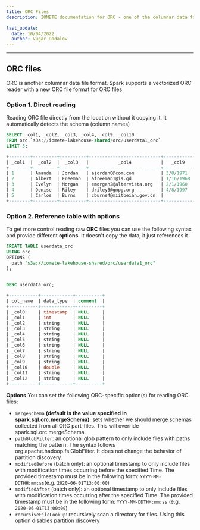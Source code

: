 ```yaml
---
title: ORC Files
description: IOMETE documentation for ORC - one of the columnar data format on Apache Spark supports a vectorized ORC reader with a new ORC file format for ORC files

last_update:
  date: 10/04/2022
  author: Vugar Dadalov
---
```


___

## ORC files

ORC is another columnar data file format. Spark supports a vectorized ORC reader with a new ORC file format for ORC files


###   Option 1. Direct reading 

Reading ORC file directly from the location without it copying it. It automatically detects the schema (column names)


```sql
SELECT _col1, _col2, _col3, _col4, _col9, _col10 
FROM orc.`s3a://iomete-lakehouse-shared/orc/userdata1_orc`
LIMIT 5;

+--------+---------+----------+---------------------------+------------+------------+
| _col1  |  _col2  |  _col3   |           _col4           |   _col9    |   _col10   |
+--------+---------+----------+---------------------------+------------+------------+
| 1      | Amanda  | Jordan   | ajordan0@com.com          | 3/8/1971   | 49756.53   |
| 2      | Albert  | Freeman  | afreeman1@is.gd           | 1/16/1968  | 150280.17  |
| 3      | Evelyn  | Morgan   | emorgan2@altervista.org   | 2/1/1960   | 144972.51  |
| 4      | Denise  | Riley    | driley3@gmpg.org          | 4/8/1997   | 90263.05   |
| 5      | Carlos  | Burns    | cburns4@miitbeian.gov.cn  |            | NULL       |
+--------+---------+----------+---------------------------+------------+------------+
```


###   Option 2. Reference table with options 

To get more control reading raw **ORC** files you can use the following syntax and provide different **options**. It doesn't copy the data, it just references it.

```sql
CREATE TABLE userdata_orc
USING orc
OPTIONS (
  path "s3a://iomete-lakehouse-shared/orc/userdata1_orc"
);

  
DESC userdata_orc;

+-----------+------------+----------+
| col_name  | data_type  | comment  |
+-----------+------------+----------+
| _col0     | timestamp  | NULL     |
| _col1     | int        | NULL     |
| _col2     | string     | NULL     |
| _col3     | string     | NULL     |
| _col4     | string     | NULL     |
| _col5     | string     | NULL     |
| _col6     | string     | NULL     |
| _col7     | string     | NULL     |
| _col8     | string     | NULL     |
| _col9     | string     | NULL     |
| _col10    | double     | NULL     |
| _col11    | string     | NULL     |
| _col12    | string     | NULL     |
+-----------+------------+----------+
```

 **Options**
You can set the following ORC-specific option(s) for reading ORC files:

  *  `mergeSchema` **(default is the value specified in spark.sql.orc.mergeSchema)**: sets whether we should merge schemas collected from all ORC part-files. This will override spark.sql.orc.mergeSchema.
  *  `pathGlobFilter`: an optional glob pattern to only include files with paths matching the pattern. The syntax follows org.apache.hadoop.fs.GlobFilter. It does not change the behavior of partition discovery.
  *  `modifiedBefore` (batch only): an optional timestamp to only include files with modification times occurring before the specified Time. The provided timestamp must be in the following form: `YYYY-MM-DDTHH:mm:ss`(e.g. `2020-06-01T13:00:00`)
  *  `modifiedAfter` (batch only): an optional timestamp to only include files with modification times occurring after the specified Time. The provided timestamp must be in the following form: `YYYY-MM-DDTHH:mm:ss` (e.g. `2020-06-01T13:00:00`)
  *  `recursiveFileLookup`: recursively scan a directory for files. Using this option disables partition discovery